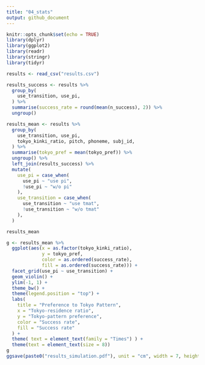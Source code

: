 ```yaml
---
title: "04_stats"
output: github_document
---
```


```r
knitr::opts_chunk$set(echo = TRUE)
library(dplyr)
library(ggplot2)
library(readr)
library(stringr)
library(tidyr)
```

```r
results <- read_csv("results.csv")
```

```r
results_success <- results %>%
  group_by(
    use_transition, use_pi,
  ) %>%
  summarise(success_rate = round(mean(n_success), 2)) %>%
  ungroup()

results_mean <- results %>%
  group_by(
    use_transition, use_pi,
    tokyo_kinki_ratio, pitch, phoneme, subj_id,
  ) %>%
  summarise(tokyo_pref = mean(tokyo_pref)) %>%
  ungroup() %>%
  left_join(results_success) %>%
  mutate(
    use_pi = case_when(
      use_pi ~ "use pi",
      !use_pi ~ "w/o pi"
    ),
    use_transition = case_when(
      use_transition ~ "use tmat",
      !use_transition ~ "w/o tmat"
    ),
  )

results_mean
```


```r
g <- results_mean %>%
  ggplot(aes(x = as.factor(tokyo_kinki_ratio),
             y = tokyo_pref,
             color = as.ordered(success_rate),
             fill = as.ordered(success_rate))) +
  facet_grid(use_pi ~ use_transition) +
  geom_violin() +
  ylim(-1, 1) +
  theme_bw() +
  theme(legend.position = "top") +
  labs(
    title = "Preference to Tokyo Pattern",
    x = "Tokyo-residence ratio",
    y = "Tokyo-pattern preference",
    color = "Success rate",
    fill = "Success rate"
  ) +
  theme( text = element_text(family = "Times") ) +
  theme(text = element_text(size = 8))
g
ggsave(paste0("results_simulation.pdf"), unit = "cm", width = 7, height = 7)
```
